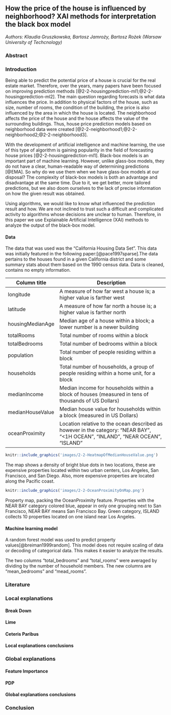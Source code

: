 ##  How the price of the house is influenced by neighborhood? XAI methods for interpretation the black box model

*Authors: Klaudia Gruszkowska, Bartosz Jamroży, Bartosz Rożek (Warsaw University of Techcnology)*

### Abstract

### Introduction

Being able to predict the potential price of a house is crucial for the real estate market. Therefore, over the years, many papers have been focused on improving prediction methods [@2-2-housingprediction-ml1;@2-2-housingprediction-ml2]. The main question regarding forecasts is what data influences the price. In addition to physical factors of the house, such as size, number of rooms, the condition of the building, the price is also influenced by the area in which the house is located. The neighborhood affects the price of the house and the house affects the value of the surrounding buildings. Thus, house price prediction models based on neighborhood data were created [@2-2-neighborhood1;@2-2-neighborhood2;@2-2-neighborhood3].

With the development of artificial intelligence and machine learning, the use of this type of algorithm is gaining popularity in the field of forecasting house prices [@2-2-housingprediction-ml1]. Black-box models is an important part of machine learning. However, unlike glass-box models, they do not have a clear, human-readable way of determining predictions [@EMA]. So why do we use them when we have glass-box models at our disposal? The complexity  of black-box models is both an advantage and disadvantage at the same time. Due to it, we get better, more tailored predictions, but we also doom ourselves to the lack of precise information on how the given result was obtained.

Using algorithms, we would like to know what influenced the prediction result and how. We are not inclined to trust such a difficult and complicated activity to algorithms whose decisions are unclear to human. Therefore, in this paper we use Explainable Artificial Intelligence (XAI) methods to analyze the output of the  black-box model. 

#### Data

The data that was used was the "California Housing Data Set".
This data was initially featured in the following paper:[@pace1997sparse].The data pertains to the houses found in a given California district and some summary stats about them based on the 1990 census data. Data is cleaned, contains no empty information.


| Column title     | Description                                                                                                                    |
|------------------|--------------------------------------------------------------------------------------------------------------------------------|
| longitude        | A measure of how far west a house is; a higher value is farther west                                                           |
| latitude         | A measure of how far north a house is; a higher value is farther north                                                         |
| housingMedianAge | Median age of a house within a block; a lower number is a newer building                                                       |
| totalRooms       | Total number of rooms within a block                                                                                           |
| totalBedrooms    | Total number of bedrooms within a block                                                                                        |
| population       | Total number of people residing within a block                                                                                 |
| households       | Total number of households, a group of people residing within a home unit, for a block                                         |
| medianIncome     | Median income for households within a block of houses (measured in tens of thousands of US Dollars)                            |
| medianHouseValue | Median house value for households within a block (measured in US Dollars)                                                      |
| oceanProximity   | Location relative to the ocean described as however in the category: "NEAR BAY", "<1H OCEAN", "INLAND", "NEAR OCEAN", "ISLAND" |


```r
knitr::include_graphics('images/2-2-HeatmapOfMedianHouseValue.png')
```

The map shows a density of bright blue dots in two locations, these are expensive properties located within two urban centers, Los Angeles, San Francisco, and San Diego.
Also, more expensive properties are located along the Pacific coast.


```r
knitr::include_graphics('images/2-2-OceanProximityOnMap.png')
```

Property map, packing the OceanProximity feature. Properties with the NEAR BAY category colored blue, appear in only one grouping next to San Francisco, NEAR BAY means San Francisco Bay. Green category, ISLAND collects 10 properties located on one island near Los Angeles.

#### Machine learning model

A random forest model was used to predict property values[@breiman1999random]. This model does not require scaling of data or decoding of categorical data. This makes it easier to analyze the results.

The two columns "total_bedrooms" and "total_rooms" were averaged by dividing by the number of household members. The new columns are "mean_bedrooms" and "mead_rooms". 

### Literature


### Local explanations

#### Break Down

#### Lime

#### Ceteris Paribus

#### Local explanations conclusions


### Global explanations

#### Feature Importance

#### PDP

#### Global explanations conclusions


### Conclusion



